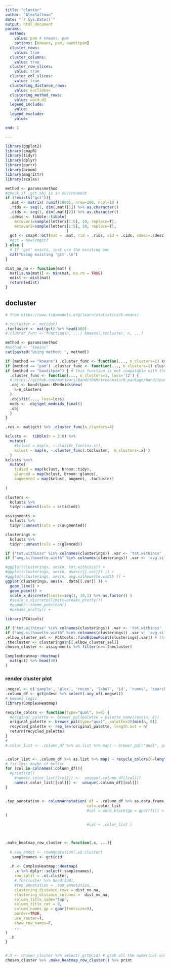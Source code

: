 ```yaml
---
title: "cluster"
author: "AlexSaltman"
date: "`r Sys.Date()`"
output: html_document
params:
  method:
    value: pam # kmeans, pam
    options: [kmeans, pam, banditpam]
  cluster_rows:
    value: true
  cluster_columns:
    value: true
  cluster_row_slices:
    value: true
  cluster_col_slices:
    value: true
  clustering_distance_rows:
    value: euclidean
  clustering_method_rows:
    value: ward.d2
  legend_include:
    value: 
  legend_exclude:
    value:

end: 1

---
```



```r
library(ggplot2)
library(cmapR)
library(tidyr)
library(dplyr)
library(purrr)
library(broom)
library(magrittr)
library(scales)
```

```r
method <- params$method
#check if .gct obj is in environment
if (!exists("gct")){
  .mat <- matrix( runif(1000), nrow=100, ncol=10 )
  .rids <- seq(1, dim(.mat)[1]) %>% as.character()
  .cids <- seq(1, dim(.mat)[2]) %>% as.character()
  .cdesc <- tibble::tibble(
    metavar1=sample(letters[1:5], 10, replace=T),
    metavar2=sample(letters[1:5], 10, replace=T),
                           )
  gct <- cmapR::GCT(mat = .mat, rid = .rids, cid = .cids, cdesc=.cdesc)
  #gct = new(cmgct)
} else {
  # If 'gct' exists, just use the existing one
  cat("Using existing 'gct'.\n")
}
```

```r

dist_no_na <- function(mat) {
  mat[is.na(mat)] <- min(mat, na.rm = TRUE)
  edist <- dist(mat)
  return(edist)
}
```



## docluster

```r
# from https://www.tidymodels.org/learn/statistics/k-means/

#.tocluster <- mat(dat) 
.tocluster <- mat(gct) %>% head(400)
#.cluster_func <- function(n, ...) kmeans(.tocluster, n, ...)

method <- params$method
#method <- "kmeans"
cat(paste0("Using method: ", method))

if (method == "kmeans") .cluster_func <- function(..., n_clusters=1) kmeans(..., centers=n_clusters)
if (method == "pam") .cluster_func <- function(..., n_clusters=1) cluster::pam(..., k=n_clusters, do.swap = F)
if (method == "banditpam") { # this function is not compatable with the downstream
  .cluster_func <- function(..., n_clusters=1, loss='l2') {
  # https://github.com/motiwari/BanditPAM/tree/main/R_package/banditpam
  .obj <- banditpam::KMedoids$new(
    k=n_clusters
  )
  .obj$fit(..., loss=loss)
  meds <- .obj$get_medoids_final()
  .obj
  }
}

.res <- mat(gct) %>% .cluster_func(n_clusters=4)

kclusts <-  tibble(n = 2:8) %>%
  mutate(
    #kclust = map(n, ~.cluster_func(n=.x)),
    kclust = map(n, ~.cluster_func(.tocluster,  n_clusters=.x) )
  ) 
kclusts %<>% 
  mutate(
    tidied = map(kclust, broom::tidy),
    glanced = map(kclust, broom::glance),
    augmented = map(kclust, augment, .tocluster)
  
)
```

```r

clusters <- 
  kclusts %>%
  tidyr::unnest(cols = c(tidied))

assignments <- 
  kclusts %>% 
  tidyr::unnest(cols = c(augmented))

clusterings <- 
  kclusts %>%
  tidyr::unnest(cols = c(glanced))
```


```r
if ("tot.withinss" %in% colnames(clusterings)) .var <- 'tot.withinss'
if ("avg.silhouette.width" %in% colnames(clusterings)) .var <- 'avg.silhouette.width'

#ggplot(clusterings, aes(n, tot.withinss)) +
#ggplot(clusterings, aes(n, quasi({{.var}}) )) +
#ggplot(clusterings, aes(n, avg.silhouette.width )) +
ggplot(clusterings, aes(n, .data[[.var]] )) +
  geom_line() +
  geom_point() +
  scale_x_discrete(limits=seq(1, 10,1) %>% as.factor() )
  #scale_x_discrete(limits=breaks_pretty())
  #ggpubr::theme_pubclean()
  #breaks_pretty() +
```

```r
library(PCAtools)

if ("tot.withinss" %in% colnames(clusterings)) .var <- 'tot.withinss'
if ("avg.silhouette.width" %in% colnames(clusterings)) .var <- 'avg.silhouette.width'
.elbow_cluster_sel <- PCAtools::findElbowPoint(clusterings[.var]) # this returns position
.thecluster <- clusterings$n[[.elbow_cluster_sel]]
chosen_cluster <- assignments %>% filter(n==.thecluster)
```


```r


ComplexHeatmap::Heatmap(
  mat(gct) %>% head(30)
)

```

### render cluster plot
```r

.negsel <- c('sample', 'plex', 'recno', 'label', 'id', 'runno', 'searchno', 'assay', 'replicate')
.column_df <- gct@cdesc %>% select(-any_of(.negsel))
# kmeans logic
library(ComplexHeatmap)

recycle_colors <- function(type="qual", n=8) {
  #original_palette <- brewer_pal(palette = palette_name)(min(n, 8))
  original_palette <- brewer_pal(type="qual", palette=2)(min(n, 8))
  recycled_palette <- rep_len(original_palette, length.out = n)
  return(recycled_palette)
}
#
#.color_list <- .column_df %>% as.list %>% map( ~ brewer_pal("qual", palette=2)(length(unique(.))) )


.color_list <- .column_df %>% as.list %>% map( ~ recycle_colors(n=length(unique(.))) )
# fix this maybe if better
for (col in colnames(.column_df)){
  #print(col)
    #names(.color_list[[col]]) <-  unique(.column_df[[col]])
    names(.color_list[[col]]) <-  unique(.column_df[[col]])
}


.top_annotation <- columnAnnotation( df = .column_df %>% as.data.frame, 
                                    col=.color_list
                                    #col = anno_block(gp = gpar(fill = .color_list$metavar1))
)
                                    
                                    #col = .color_list )



.make_heatmap_row_cluster <- function(.x, ...){
  
  #.row_annot <- rowAnnotation(.x$.cluster)
  .samplenames <- gct@cid
  
  .h <- ComplexHeatmap::Heatmap(
    .x %>% dplyr::select(.samplenames),
    row_split = .x$.cluster,
    #.forcluster %>% head(300),
    #top_annotation = .top_annotation,
    clustering_distance_rows = dist_no_na,
    clustering_distance_columns =  dist_no_na,
    column_title_side="top",
    column_title_rot = 0,
    column_names_gp = gpar(fontsize=9),
    border=TRUE,
    use_raster=T,
    show_row_names=F,
    ...
)
  .h
}


#.X <- chosen_cluster %>% select(.gct@cid) # grab all the numerical values from the dataframe with the chosen cluster
chosen_cluster %>% .make_heatmap_row_cluster() %>% print
```

